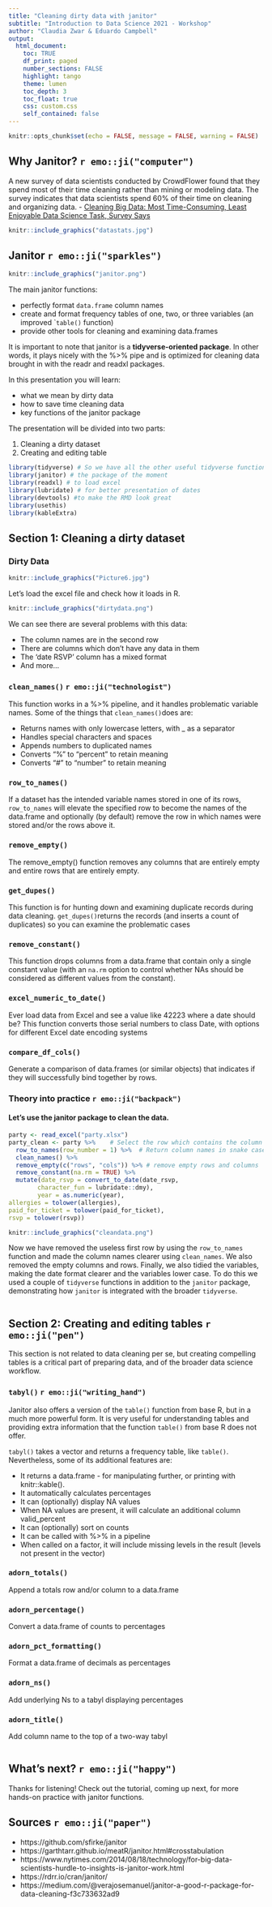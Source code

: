 ---
title: "Cleaning dirty data with janitor"
subtitle: "Introduction to Data Science 2021 - Workshop"
author: "Claudia Zwar & Eduardo Campbell"
output: 
  html_document:
    toc: TRUE
    df_print: paged
    number_sections: FALSE
    highlight: tango
    theme: lumen
    toc_depth: 3
    toc_float: true
    css: custom.css 
    self_contained: false
---

```{r setup, include=FALSE}
knitr::opts_chunk$set(echo = FALSE, message = FALSE, warning = FALSE) 
```

## Why Janitor? `r emo::ji("computer")`

A new survey of data scientists conducted by CrowdFlower found that they spend most of their time cleaning rather than mining or modeling data. The survey indicates that data scientists spend 60% of their time on cleaning and organizing data. - [Cleaning Big Data: Most Time-Consuming, Least Enjoyable Data Science Task, Survey Says](https://www.forbes.com/sites/gilpress/2016/03/23/data-preparation-most-time-consuming-least-enjoyable-data-science-task-survey-says/?sh=1ee110d86f63)

```{r}
knitr::include_graphics("datastats.jpg")
```


## Janitor `r emo::ji("sparkles")`

```{r, out.height= 300, out.width=400}
knitr::include_graphics("janitor.png")
```



The main janitor functions:

* perfectly format `data.frame` column names 
* create and format frequency tables of one, two, or three variables (an improved ``table()` function)
* provide other tools for cleaning and examining data.frames

It is important to note that janitor is a **tidyverse-oriented package**. In other words, it plays nicely with the %>% pipe and is optimized for cleaning data brought in with the readr and readxl packages.

In this presentation you will learn:

* what we mean by dirty data
* how to save time cleaning data 
* key functions of the janitor package

The presentation will be divided into two parts:

1. Cleaning a dirty dataset
2. Creating and editing table
```{r}
library(tidyverse) # So we have all the other useful tidyverse functions
library(janitor) # the package of the moment
library(readxl) # to load excel
library(lubridate) # for better presentation of dates
library(devtools) #to make the RMD look great
library(usethis)
library(kableExtra)

```

## Section 1: Cleaning a dirty dataset 

### Dirty Data

```{r, fig.align='center', echo=F, out.width = "100%"}
knitr::include_graphics("Picture6.jpg")
```

Let's load the excel file and check how it loads in R.

```{r}
knitr::include_graphics("dirtydata.png")
```


We can see there are several problems with this data:

* The column names are in the second row 
* There are columns which don't have any data in them
* The 'date RSVP' column has a mixed format
* And more...

### `clean_names()` `r emo::ji("technologist")`

This function works in a %>% pipeline, and it handles problematic variable names. Some of the things that `clean_names()`does are: 

* Returns names with only lowercase letters, with _ as a separator
* Handles special characters and spaces
* Appends numbers to duplicated names
* Converts “%” to “percent” to retain meaning
* Converts "#" to "number" to retain meaning

### `row_to_names()`

If a dataset has the intended variable names stored in one of its rows, `row_to_names` will elevate the specified row to become the names of the data.frame and optionally (by default) remove the row in which names were stored and/or the rows above it.


### `remove_empty()`

The remove_empty() function removes any columns that are entirely empty and entire rows that are entirely empty.


### `get_dupes()`

This function is for hunting down and examining duplicate records during data cleaning. 
`get_dupes()`returns the records (and inserts a count of duplicates) so you can examine the problematic cases

### `remove_constant()`

This function drops columns from a data.frame that contain only a single constant value (with an `na.rm` option to control whether NAs should be considered as different values from the constant).

### `excel_numeric_to_date()`

Ever load data from Excel and see a value like 42223 where a date should be? This function converts those serial numbers to class Date, with options for different Excel date encoding systems

### `compare_df_cols()`
	
Generate a comparison of data.frames (or similar objects) that indicates if they will successfully bind together by rows.




### Theory into practice  `r emo::ji("backpack")`


#### Let's use the **janitor** package to clean the data.


```{r echo=TRUE}
party <- read_excel("party.xlsx")
party_clean <- party %>%    # Select the row which contains the column headers
  row_to_names(row_number = 1) %>%  # Return column names in snake case
  clean_names() %>%
  remove_empty(c("rows", "cols")) %>% # remove empty rows and columns
  remove_constant(na.rm = TRUE) %>%
  mutate(date_rsvp = convert_to_date(date_rsvp,
        character_fun = lubridate::dmy),
        year = as.numeric(year),
allergies = tolower(allergies),
paid_for_ticket = tolower(paid_for_ticket),
rsvp = tolower(rsvp))
``` 

```{r}
knitr::include_graphics("cleandata.png")
```


Now we have removed the useless first row by using the `row_to_names` function and made the column names clearer using `clean_names`. We also removed the empty columns and rows. Finally, we also tidied the variables, making the date format clearer and the variables lower case. To do this we used a couple of `tidyverse` functions in addition to the `janitor` package, demonstrating how `janitor` is integrated with the broader `tidyverse`. 



```{r echo=TRUE}





```

## Section 2: Creating and editing tables `r emo::ji("pen")`

This section is not related to data cleaning per se, but creating compelling tables is a critical part of preparing data, and of the broader data science workflow.


### `tabyl()`  `r emo::ji("writing_hand")`

Janitor also offers a version of the `table()` function from base R, but in a much more powerful form. It is very useful for understanding tables and providing extra information that the function `table()` from base R does not offer. 

`tabyl()` takes a vector and returns a frequency table, like `table()`. Nevertheless, some of its additional features are:

* It returns a data.frame - for manipulating further, or printing with knitr::kable().
* It automatically calculates percentages
* It can (optionally) display NA values
* When NA values are present, it will calculate an additional column valid_percent
* It can (optionally) sort on counts
* It can be called with %>% in a pipeline
* When called on a factor, it will include missing levels in the result (levels not present in the vector)


### `adorn_totals()`
 	
Append a totals row and/or column to a data.frame

### `adorn_percentage()`

Convert a data.frame of counts to percentages

### `adorn_pct_formatting()`

Format a data.frame of decimals as percentages

### `adorn_ns()`

Add underlying Ns to a tabyl displaying percentages

### `adorn_title()`
	
Add column name to the top of a two-way tabyl


```{r}

```

## What's next? `r emo::ji("happy")`
Thanks for listening! Check out the tutorial, coming up next, for more hands-on practice with janitor functions.
 

## Sources `r emo::ji("paper")`

- https://github.com/sfirke/janitor
- https://garthtarr.github.io/meatR/janitor.html#crosstabulation
- https://www.nytimes.com/2014/08/18/technology/for-big-data-scientists-hurdle-to-insights-is-janitor-work.html
- https://rdrr.io/cran/janitor/
- https://medium.com/@verajosemanuel/janitor-a-good-r-package-for-data-cleaning-f3c733632ad9


